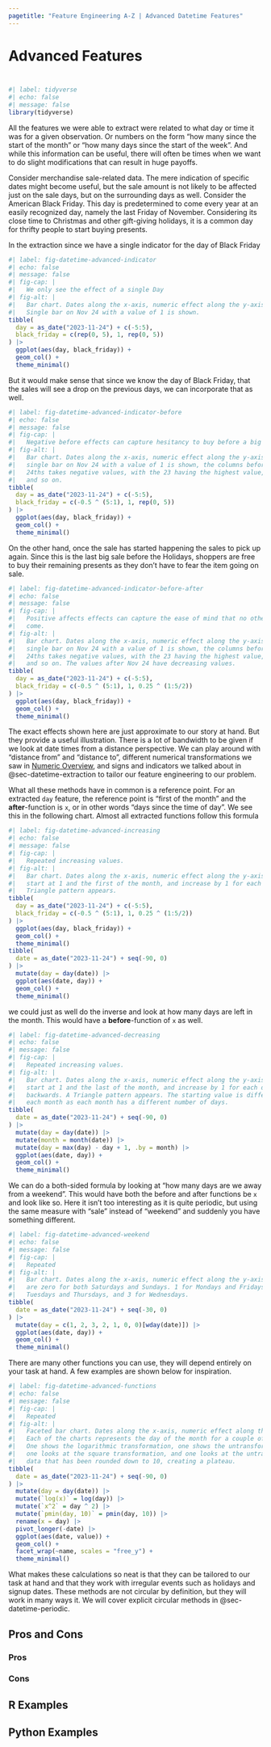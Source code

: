 ```yaml
---
pagetitle: "Feature Engineering A-Z | Advanced Datetime Features"
---
```


# Advanced Features {#sec-datetime-advanced}

::: {style="visibility: hidden; height: 0px;"}
## Advanced Features
:::

```r
#| label: tidyverse
#| echo: false
#| message: false
library(tidyverse)
```

All the features we were able to extract were related to what day or time it was for a given observation.
Or numbers on the form "how many since the start of the month" or "how many days since the start of the week".
And while this information can be useful, there will often be times when we want to do slight modifications that can result in huge payoffs.

Consider merchandise sale-related data.
The mere indication of specific dates might become useful, but the sale amount is not likely to be affected just on the sale days, but on the surrounding days as well.
Consider the American Black Friday.
This day is predetermined to come every year at an easily recognized day, namely the last Friday of November.
Considering its close time to Christmas and other gift-giving holidays, it is a common day for thrifty people to start buying presents.

In the extraction since we have a single indicator for the day of Black Friday

```r
#| label: fig-datetime-advanced-indicator
#| echo: false
#| message: false
#| fig-cap: |
#|   We only see the effect of a single Day
#| fig-alt: |
#|   Bar chart. Dates along the x-axis, numeric effect along the y-axis. A
#|   Single bar on Nov 24 with a value of 1 is shown.
tibble(
  day = as_date("2023-11-24") + c(-5:5),
  black_friday = c(rep(0, 5), 1, rep(0, 5))
) |>
  ggplot(aes(day, black_friday)) +
  geom_col() +
  theme_minimal()
```

But it would make sense that since we know the day of Black Friday, that the sales will see a drop on the previous days, we can incorporate that as well.

```r
#| label: fig-datetime-advanced-indicator-before
#| echo: false
#| message: false
#| fig-cap: |
#|   Negative before effects can capture hesitancy to buy before a big sale.
#| fig-alt: |
#|   Bar chart. Dates along the x-axis, numeric effect along the y-axis. A
#|   single bar on Nov 24 with a value of 1 is shown, the columns before the 
#|   24ths takes negative values, with the 23 having the highest value, 22 less
#|   and so on.
tibble(
  day = as_date("2023-11-24") + c(-5:5),
  black_friday = c(-0.5 ^ (5:1), 1, rep(0, 5))
) |>
  ggplot(aes(day, black_friday)) +
  geom_col() +
  theme_minimal()
```

On the other hand, once the sale has started happening the sales to pick up again.
Since this is the last big sale before the Holidays, shoppers are free to buy their remaining presents as they don't have to fear the item going on sale.

```r
#| label: fig-datetime-advanced-indicator-before-after
#| echo: false
#| message: false
#| fig-cap: |
#|   Positive affects effects can capture the ease of mind that no other sale will
#|   come.
#| fig-alt: |
#|   Bar chart. Dates along the x-axis, numeric effect along the y-axis. A
#|   single bar on Nov 24 with a value of 1 is shown, the columns before the 
#|   24ths takes negative values, with the 23 having the highest value, 22 less
#|   and so on. The values after Nov 24 have decreasing values. 
tibble(
  day = as_date("2023-11-24") + c(-5:5),
  black_friday = c(-0.5 ^ (5:1), 1, 0.25 ^ (1:5/2))
) |>
  ggplot(aes(day, black_friday)) +
  geom_col() +
  theme_minimal()
```

The exact effects shown here are just approximate to our story at hand.
But they provide a useful illustration.
There is a lot of bandwidth to be given if we look at date times from a distance perspective.
We can play around with "distance from" and "distance to", different numerical transformations we saw in [Numeric Overview](numeric), and signs and indicators we talked about in @sec-datetime-extraction to tailor our feature engineering to our problem.

What all these methods have in common is a reference point.
For an extracted `day` feature, the reference point is "first of the month" and the **after**-function is `x`, or in other words "days since the time of day".
We see this in the following chart.
Almost all extracted functions follow this formula

```r
#| label: fig-datetime-advanced-increasing
#| echo: false
#| message: false
#| fig-cap: |
#|   Repeated increasing values.
#| fig-alt: |
#|   Bar chart. Dates along the x-axis, numeric effect along the y-axis. Values
#|   start at 1 and the first of the month, and increase by 1 for each day. A
#|   Triangle pattern appears.
tibble(
  day = as_date("2023-11-24") + c(-5:5),
  black_friday = c(-0.5 ^ (5:1), 1, 0.25 ^ (1:5/2))
) |>
  ggplot(aes(day, black_friday)) +
  geom_col() +
  theme_minimal()
tibble(
  date = as_date("2023-11-24") + seq(-90, 0)
) |>
  mutate(day = day(date)) |>
  ggplot(aes(date, day)) +
  geom_col() +
  theme_minimal()
```

we could just as well do the inverse and look at how many days are left in the month.
This would have a **before**-function of `x` as well.

```r
#| label: fig-datetime-advanced-decreasing
#| echo: false
#| message: false
#| fig-cap: |
#|   Repeated increasing values.
#| fig-alt: |
#|   Bar chart. Dates along the x-axis, numeric effect along the y-axis. Values
#|   start at 1 and the last of the month, and increase by 1 for each day going 
#|   backwards. A Triangle pattern appears. The starting value is different for
#|   each month as each month has a different number of days.
tibble(
  date = as_date("2023-11-24") + seq(-90, 0)
) |>
  mutate(day = day(date)) |>
  mutate(month = month(date)) |>
  mutate(day = max(day) - day + 1, .by = month) |>
  ggplot(aes(date, day)) +
  geom_col() +
  theme_minimal()
```

We can do a both-sided formula by looking at "how many days are we away from a weekend".
This would have both the before and after functions be `x` and look like so.
Here it isn't too interesting as it is quite periodic, but using the same measure with "sale" instead of "weekend" and suddenly you have something different.

```r
#| label: fig-datetime-advanced-weekend
#| echo: false
#| message: false
#| fig-cap: |
#|   Repeated 
#| fig-alt: |
#|   Bar chart. Dates along the x-axis, numeric effect along the y-axis. Values
#|   are zero for both Saturdays and Sundays. 1 for Mondays and Fridays, 2 for
#|   Tuesdays and Thursdays, and 3 for Wednesdays.
tibble(
  date = as_date("2023-11-24") + seq(-30, 0)
) |>
  mutate(day = c(1, 2, 3, 2, 1, 0, 0)[wday(date)]) |>
  ggplot(aes(date, day)) +
  geom_col() +
  theme_minimal()
```

There are many other functions you can use, they will depend entirely on your task at hand.
A few examples are shown below for inspiration.

```r
#| label: fig-datetime-advanced-functions
#| echo: false
#| message: false
#| fig-cap: |
#|   Repeated 
#| fig-alt: |
#|   Faceted bar chart. Dates along the x-axis, numeric effect along the y-axis.
#|   Each of the charts represents the day of the month for a couple of months.
#|   One shows the logarithmic transformation, one shows the untransformed data
#|   one looks at the square transformation, and one looks at the untransformed
#|   data that has been rounded down to 10, creating a plateau.
tibble(
  date = as_date("2023-11-24") + seq(-90, 0)
) |>
  mutate(day = day(date)) |>
  mutate(`log(x)` = log(day)) |>
  mutate(`x^2` = day ^ 2) |>
  mutate(`pmin(day, 10)` = pmin(day, 10)) |>
  rename(x = day) |>
  pivot_longer(-date) |>
  ggplot(aes(date, value)) +
  geom_col() +
  facet_wrap(~name, scales = "free_y") +
  theme_minimal() 
```

What makes these calculations so neat is that they can be tailored to our task at hand and that they work with irregular events such as holidays and signup dates.
These methods are not circular by definition, but they will work in many ways it.
We will cover explicit circular methods in @sec-datetime-periodic.

## Pros and Cons

### Pros

### Cons

## R Examples

## Python Examples
